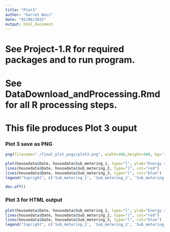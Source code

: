 ```yaml
---
title: "Plot3"
author: "Garret Wais"
date: "02/08/2015"
output: html_document
---
```


# See Project-1.R for required packages and to run program.
# See DataDownload_andProcessing.Rmd for all R processing steps.

# This file produces Plot 3 ouput

### Plot 3 save as PNG

```r
png(filename="./final_plot_pngs/plot3.png", width=480,height=480, bg='transparent')

plot(housedata$Date, housedata$Sub_metering_1, type="l", ylab="Energy sub metering", xlab='')
lines(housedata$Date, housedata$Sub_metering_2, type="l", col="red")
lines(housedata$Date, housedata$Sub_metering_3, type="l", col="blue")
legend("topright", c('Sub_metering_1', 'Sub_metering_2', 'Sub_metering_3'), lty=c(1,1,1), col=c('black', 'red', 'blue'))

dev.off()
```

### Plot 3 for HTML output
```r
plot(housedata$Date, housedata$Sub_metering_1, type="l", ylab="Energy sub metering", xlab='')
lines(housedata$Date, housedata$Sub_metering_2, type="l", col="red")
lines(housedata$Date, housedata$Sub_metering_3, type="l", col="blue")
legend("topright", c('Sub_metering_1', 'Sub_metering_2', 'Sub_metering_3'), lty=c(1,1,1), col=c('black', 'red', 'blue'))
```